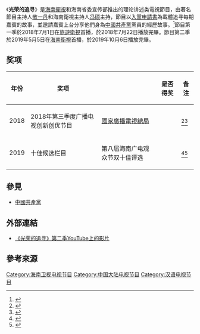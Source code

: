{{UTC+8}}
{{電視節目資訊框
| 顏色      = orange
| 文字顏色  = 
| 名稱      = 光荣的追寻
| 英文名稱  = 
| 圖片      = File:《光榮的追尋》的標題卡截圖和標誌.jpeg
| 尺寸      = 
| 圖說      = 《光榮的追尋》的標題卡截圖和標誌
| 別名      = 
| 類型      = 
| 格式      = 
| 原作      = 
| 開創      = 
| 開發      = 
| 編劇      = 
| 總導演    = 
| 導演      = 
| 助理導演  = 
| 創意總監  = 
| 主持      = [[敬一丹|敬一丹]]<br>[[馮碩|馮碩]]
| 聯合主持  = 
| 主演      = 
| 評委      = 
| 配音      = 
| 旁白      = 
| 國家      = {{PRC}}
| 語言      = [[現代標準漢語|現代標準漢語]]
| 字幕      = [[規範漢字|規範漢字]]
| 標語      = 一份申請，一生追尋<br>真挚的入党申请、不变的初心使命、让信仰成为民族复兴的力量。
| 季數      = 兩季
| 集數      = 11集（第一季）<br>20集（第二季）
| 每集列表  = 
| 每集長度  = 1小時26分鐘（不含廣告，第一季）<br>46分鐘（不含廣告，第二季）
| 配樂      = 
| 主題曲    = 
| 片頭曲    = 
| 作曲      = 
| 作詞      = 
| 演唱      = 
| 片尾曲    = 
| 作曲2     = 
| 作詞2     = 
| 演唱2     = 
| 插曲      = 
| 製作年份  = 
| 製片人    = 
| 共同製片人 = 
| 出品人    = 
| 總監製    = 
| 監製      = 
| 執行製作  = 
| 共同執行製作 = 
<!-- | 副製作人  =  -->
| 顧問標籤  = 
| 顧問      = 
| 故事標籤  = 
| 故事      = 
| 編審      = 
| 剪輯      = 
| 外景      = 
| 攝影      = 
| 機位      = 
| 製作公司  = 
| 發行公司  = 
| 發行許可  = 
| 預算      = 10万元[[人民幣|人民幣]]（第二季）
| 電視網    = [[旅遊衛視|旅遊衛視]]
| 圖像制式  = [[衛星電視|衛星電視]]
| 聲音制式  = [[立體聲|立體聲]]
| 播出國家  = 


| 集數0     = 11集
| 每集長度0 = 
| 開始      = {{start date|2018|7|1}}
| 結束      = {{end date|2018|7|22}}
<!-- | 播出日期  =  -->
| 播出時間  = 

| 電視網1   = [[海南衛視|海南衛視]]
| 圖像制式1 = [[衛星電視|衛星電視]]
| 聲音制式1 = [[立體聲|立體聲]]
| 播出國家1 = 
| 集數1     = 20集
| 每集長度1 = 
| 開始1     = {{start date|2019|5|5}}
| 結束1     = {{end date|2019|10|6}}
| 播出時間1 = 

| 電視網2   = [[YouTube|YouTube]]
| 圖像制式2 = 	可串流影片
| 聲音制式2 = [[立體聲|立體聲]]
| 播出國家2 = [[File:Newworldmap.svg|25px]] [[世界|全球]]
| 集數2     = 9集（第二季）
| 每集長度2 = 
| 開始2     = {{start date|2019|5|7}}（第二季）
| 結束2     = {{end date|2019|7|1}}（第二季）
| 播出時間2 = 

| 前作      = 
| 續作      = 
| 相關節目  = 
| 中國大陸名稱 = 
| 台灣名稱  = 
| 港澳名稱  = 
| 新加坡名稱  = 
| 馬來西亞名稱 = 
| 日本名稱  = 
| 韓國名稱  = 
| 泰國名稱  = 
| 越南名稱  = 
| 官方網站  = 
| 製作網站  = 
| imdb_id   = 
| tv_com_id = 
}}
《'''光荣的追寻'''》是[[海南衛視|海南衛視]]和海南省委宣传部推出的理论讲述类電視節目，由著名節目主持人[[敬一丹|敬一丹]]和海南衛視主持人[[冯硕_(海南卫视)|冯硕]]主持，節目以[[入黨申請書|入黨申請書]]為載體追寻每期嘉賓的故事，並邀請嘉賓上台分享他們身為[[中國共產黨|中國共產黨]]黨員的經歷故事。<ref>{{Cite news|url=http://www.xinhuanet.com/ent/2019-10/29/c_1125167251.htm|title=《光荣的追寻》第二季即将收官|author=饶丹|date=2019-10-29|work=消费日报网|publisher=[[新华网|新华网]]|accessdate=2020-06-28|language=zh-cn|format=|archive-date=2019-11-01|archive-url=https://web.archive.org/web/20191101030534/http://www.xinhuanet.com/ent/2019-10/29/c_1125167251.htm|dead-url=no}}</ref>節目第一季於2018年7月1日在[[旅遊衛視|旅遊衛視]]首播，於2018年7月22日播放完畢。節目第二季於2019年5月5日在[[海南衛視|海南衛視]]首播，於2019年10月6日播放完畢。

== 奖项 ==
{| class="wikitable"
!年份
!奖项
!
!是否得奖
!备注
|-
| rowspan="1" |2018
|2018年第三季度广播电视创新创优节目
|[[國家廣播電視總局|國家廣播電視總局]]||  {{Won}}    
|<ref>{{Cite news|url=http://www.hnntv.cn/m2o/redirect.php?id=226391|title=《光荣的追寻》获评广电总局第三季度创新创优节目 并获得10万元扶持资金|author=潘雪茹|date=2018-12-03|work=海南新闻联播|publisher=[[海南网络广播电视台|海南网络广播电视台]]|accessdate=2020-06-28|language=zh-cn|format=|archive-date=2020-07-01|archive-url=https://web.archive.org/web/20200701160535/http://www.hnntv.cn/m2o/redirect.php?id=226391|dead-url=no}}</ref><ref>{{Cite web|title=国家广播电视总局关于公布2018年第三季度广播电视创新创优节目的通知|url=http://www.nrta.gov.cn/art/2018/12/3/art_31_39858.html|accessdate=2020-06-28|author=|date=2018-12-03|format=|publisher=[[国家广播电视总局|国家广播电视总局]]|language=zh-cn|archive-date=2020-07-25|archive-url=https://web.archive.org/web/20200725151719/http://www.nrta.gov.cn/art/2018/12/3/art_31_39858.html|dead-url=no}}</ref>
|-
|2019
|十佳候选栏目
|第八届海南广电观众节双十佳评选||   {{nom}}     
|<ref>{{Cite news|url=http://www.hnntv.cn/st/jrrd/2019-12-11/393124.html|title=2019海南广电“双十佳”等你来投票！|author=符云枭|date=2019-12-11|work=|publisher=[[海南网络广播电视台|海南网络广播电视台]]|accessdate=2020-06-28|language=zh-cn|format=|archive-date=2019-12-20|archive-url=https://web.archive.org/web/20191220094414/http://www.hnntv.cn/st/jrrd/2019-12-11/393124.html|dead-url=no}}</ref><ref>{{Cite news|url=http://hainan.ifeng.com/a/20160109/4181089_0.shtml|title=第五届海南广电观众节落幕 双“十佳”评选结果揭晓|author=覃业伟|date=2016-01-09|work=|publisher=[[凤凰网|凤凰网]]|accessdate=2020-06-28|language=zh-cn|format=|archive-date=2020-06-28|archive-url=https://web.archive.org/web/20200628144936/http://hainan.ifeng.com/a/20160109/4181089_0.shtml|dead-url=no}}</ref>
|}

== 參見 ==
* [[中國共產黨|中國共產黨]]

== 外部連結 ==
* [https://www.youtube.com/playlist?list=PLYAxQgerk8edVyZsr8BBEq3d1uWLp-VPa 《光荣的追寻》第二季YouTube上的影片]{{Wayback|url=https://www.youtube.com/playlist?list=PLYAxQgerk8edVyZsr8BBEq3d1uWLp-VPa |date=20200812182248 }}

== 參考來源 ==
<references />


{{海南卫视电视节目}}

[[Category:海南卫视电视节目|Category:海南卫视电视节目]]
[[Category:中国大陆电视节目|Category:中国大陆电视节目]]
[[Category:汉语电视节目|Category:汉语电视节目]]